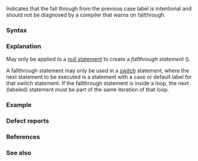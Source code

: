 {{cpp/language/attributes/title|fallthrough|notes={{mark since c++17}}}}
{{cpp/language/attributes/navbar}}

Indicates that the fall through from the previous case label is intentional and should not be diagnosed by a compiler that warns on fallthrough.

===Syntax===
{{sdsc begin}}
{{sdsc|1=
{{ttb|{{c/core|[[fallthrough]]}}}}
}}
{{sdsc end}}

===Explanation===
May only be applied to a [[cpp/language/statements#Expression statements|null statement]] to create a ''fallthrough statement'' ({{c|[[fallthrough]];}}).

A fallthrough statement may only be used in a [[cpp/language/switch|switch]] statement, where the next statement to be executed is a statement with a case or default label for that switch statement. If the fallthrough statement is inside a loop, the next (labeled) statement must be part of the same iteration of that loop.

===Example===
{{example
|code=
void f(int n)
{
    void g(), h(), i();
    
    switch (n)
    {
        case 1:
        case 2:
            g();
            [[fallthrough]];
        case 3: // no warning on fallthrough
            h();
        case 4: // compiler may warn on fallthrough
            if (n &lt; 3)
            {
                i();
                [[fallthrough]]; // OK
            }
            else
            {
                return;
            }
        case 5:
            while (false)
            {
                [[fallthrough]]; // ill-formed: next statement is not
                                 //             part of the same iteration
            }
        case 6:
            [[fallthrough]]; // ill-formed, no subsequent case or default label
    }
}
}}

===Defect reports===
{{dr list begin}}
{{dr list item|wg=cwg|dr=2406|std=C++17|before={{c|[[fallthrough]]}} could appear in a loop&lt;br&gt;nested inside the target switch statement|after=prohibited}}
{{dr list end}}

===References===
{{ref std c++23}}
{{ref std|section=9.12.6|title=Fallthrough attribute|id=dcl.attr.fallthrough}}
{{ref std end}}
{{ref std c++20}}
{{ref std|section=9.12.5|title=Fallthrough attribute|id=dcl.attr.fallthrough}}
{{ref std end}}
{{ref std c++17}}
{{ref std|section=10.6.5|title=Fallthrough attribute|id=dcl.attr.fallthrough}}
{{ref std end}}

===See also===
{{dsc begin}}
{{dsc see c|c/language/attributes/fallthrough}}
{{dsc end}}

{{langlinks|es|ja|zh}}
